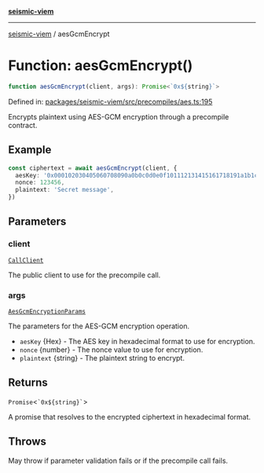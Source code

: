 [**seismic-viem**](/seismic-viem/README.mdx)

---

[seismic-viem](/seismic-viem/globals.mdx) / aesGcmEncrypt

# Function: aesGcmEncrypt()

```ts
function aesGcmEncrypt(client, args): Promise<`0x${string}`>
```

Defined in: [packages/seismic-viem/src/precompiles/aes.ts:195](https://github.com/SeismicSystems/seismic-client/blob/658575a2378fa3042cad6a13bb56490931591f61/packages/seismic-viem/src/precompiles/aes.ts#L195)

Encrypts plaintext using AES-GCM encryption through a precompile contract.

## Example

```typescript
const ciphertext = await aesGcmEncrypt(client, {
  aesKey: '0x000102030405060708090a0b0c0d0e0f101112131415161718191a1b1c1d1e1f',
  nonce: 123456,
  plaintext: 'Secret message',
})
```

## Parameters

### client

[`CallClient`](/seismic-viem/type-aliases/CallClient.mdx)

The public client to use for the precompile call.

### args

[`AesGcmEncryptionParams`](/seismic-viem/type-aliases/AesGcmEncryptionParams.mdx)

The parameters for the AES-GCM encryption operation.

- `aesKey` {Hex} - The AES key in hexadecimal format to use for encryption.
- `nonce` {number} - The nonce value to use for encryption.
- `plaintext` {string} - The plaintext string to encrypt.

## Returns

`Promise`\<`` `0x${string}` ``\>

A promise that resolves to the encrypted ciphertext in hexadecimal format.

## Throws

May throw if parameter validation fails or if the precompile call fails.
